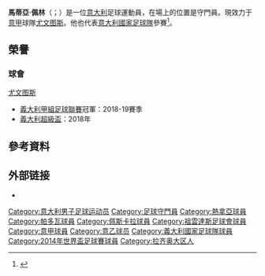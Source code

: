 {{Expand English|Mattia Perin}}
{{noteTA
|G1=football
|G2=uefa
|1=zh-hans:佩林;zh-hk:皮連;zh-tw:佩林;
}}
{{Infobox football biography 
| name           = 馬蒂亞·皮連<br>Mattia Perin
| image          =  Mattia Perin 2016.jpg
| image_size     = 200
| caption        = 
| fullname       = Mattia Perin
| birth_date     = {{birth date and age|1992|11|10|df=y}}
| birth_place    =  {{ITA}}[[拉蒂納|拉蒂納]]
| height         = 1.88m
| position       = [[門將|門將]]
| currentclub    = [[祖雲達斯足球會|祖雲達斯]]
| clubnumber     = 36
| youthyears1    = 2005–2006
| youthclubs1    = A.S.D. Pro Cisterna
| youthyears2    = 2006–2008
| youthclubs2    = Pistoiese
| youthyears3    = 2008–2010
| youthclubs3    = [[熱那亞板球與足球俱樂部|熱那亞]] 
| years1         = 2010–2018
| clubs1         = [[熱那亞板球與足球俱樂部|熱那亞]]
| caps1          = 148
| goals1         = 0
| years2         = 2011–2012
| clubs2         = → [[帕多瓦足球俱乐部|帕多瓦]] (租借)
| caps2          = 25
| goals2         = 0
| years3         = 2012–2013
| clubs3         = → [[佩斯卡拉足球俱乐部|佩斯卡拉]] (租借)
| caps3          = 29
| goals3         = 0
| years4         = 2018–
| clubs4         = [[祖雲達斯足球會|祖雲達斯]]
| caps4          = 9
| goals4         = 0
| years5         = 2020–2021
| clubs5         = → [[热那亚板球与足球俱乐部|熱拿亞]] (租借)
| caps5          = 53
| goals5         = 0
| club-update    = 7 June 2018
| nationalyears1 = 2009
| nationalteam1  = 意大利U17
| nationalcaps1  = 12
| nationalgoals1 = 0
| nationalyears2 = 2009
| nationalteam2  = 意大利U18
| nationalcaps2  = 4
| nationalgoals2 = 0
| nationalyears3 = 2009–2010
| nationalteam3  = 意大利U19
| nationalcaps3  = 6
| nationalgoals3 = 0
| nationalyears4 = 2011–2012
| nationalteam4  = 意大利U20
| nationalcaps4  = 2
| nationalgoals4 = 0
| nationalyears5 = 2010–2012
| nationalteam5  = [[意大利21歲以下國家足球隊|意大利U21]]
| nationalcaps5  = 3
| nationalgoals5 = 0
| nationalyears6 = 2014–
| nationalteam6  = [[意大利國家足球隊|意大利]]
| nationalcaps6  = 2
| nationalgoals6 = 0
| pcupdate       = 2021年6月14日
| ntupdate       = 2018年6月4日
}}

'''馬蒂亞·佩林'''（{{lang-it|Mattia Perin}}；{{bd|1992年|11月10日}}）是一位[[意大利|意大利]]足球運動員，在場上的位置是守門員。現效力于[[意大利足球甲级联赛|意甲]]球隊[[尤文图斯足球俱乐部|尤文图斯]]。他也代表[[意大利國家足球隊|意大利國家足球隊]]參賽<ref>{{cite news|title=International friendly: Italy edge to narrow 1-0 victory over Albania in Genoa|url=http://www1.skysports.com/football/live/match/327826/report|accessdate=19 November 2014|work=[[Sky_Sports|Sky Sports]]|date=18 November 2014}}</ref>。

== 榮譽 ==
=== 球會 ===
;{{flagicon|ITA}} [[尤文图斯足球俱乐部|尤文图斯]]
*[[義大利甲組足球聯賽|義大利甲組足球聯賽]]冠軍：2018-19賽季
*[[義大利超級盃|義大利超級盃]]：2018年

==參考資料==
{{Reflist}}

== 外部链接 ==
* {{Soccerway}}

{{祖雲達斯球員名單}}
{{2014年世界盃足球賽意大利參賽名單}}

{{DEFAULTSORT: Perin, Mattia}}
[[Category:意大利男子足球运动员|Category:意大利男子足球运动员]]
[[Category:足球守門員|Category:足球守門員]]
[[Category:熱拿亞球員|Category:熱拿亞球員]]
[[Category:帕多瓦球員|Category:帕多瓦球員]]
[[Category:佩斯卡拉球員|Category:佩斯卡拉球員]]
[[Category:祖雲達斯足球會球員|Category:祖雲達斯足球會球員]]
[[Category:意甲球員|Category:意甲球員]]
[[Category:意乙球员|Category:意乙球员]]
[[Category:義大利國家足球隊球員|Category:義大利國家足球隊球員]]
[[Category:2014年世界盃足球賽球員|Category:2014年世界盃足球賽球員]]
[[Category:拉齐奥大区人|Category:拉齐奥大区人]]

{{Sport-bio-stub}}